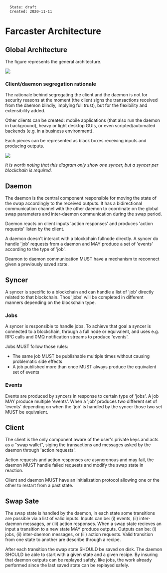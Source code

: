 <pre>
  State: draft
  Created: 2020-11-11
</pre>

=Farcaster Architecture=

==Global Architecture==

The figure represents the general architecture.

<img src="images/arch.png">

===Client/daemon segregation rationale===

The rationale behind segregating the client and the daemon is not for security
reasons at the moment (the client signs the transactions received from the
daemon blindly, implying full trust), but for the flexibility and extensibility
added.

Other clients can be created: mobile applications (that also run the daemon in
background), heavy or light desktop GUIs, or even scripted/automated backends
(e.g. in a business environment).

Each pieces can be represented as black boxes receiving inputs and producing
outputs.

<img src="images/global-arch.jpg">

''It is worth noting that this diagram only show one syncer, but a syncer per
blockchain is required.''

==Daemon==

The daemon is the central component responsible for moving the state of the swap
accordingly to the received outputs. It has a bidirectional communication
channel with the other daemon to coordinate on the global swap parameters and
inter-daemon communication during the swap period.

Daemon reacts on client inputs 'action responses' and produces 'action requests'
listen by the client.

A daemon doesn't interact with a blockchain fullnode directly. A syncer do
handle 'job' requests from a daemon and MAY produce a set of 'events' according
to the type of 'job'.

Deamon to daemon communication MUST have a mechanism to reconnect given a
previously saved state.

==Syncer==

A syncer is specific to a blockchain and can handle a list of 'job' directly
related to that blockchain. Thos 'jobs' will be completed in different manners
depending on the blockchain type.

===Jobs===

A syncer is responsible to handle jobs. To achieve that goal a syncer is
connected to a blockchain, through a full node or equivalent, and uses e.g. RPC
calls and 0MQ notification streams to produce 'events'.

Jobs MUST follow those rules:

* The same job MUST be publishable multiple times without causing problematic side effects
* A job published more than once MUST always produce the equivalent set of events

===Events===

Events are produced by syncers in response to certain type of 'jobs'. A job MAY
produce multiple 'events'. When a 'job' produces two different set of 'events'
depending on when the 'job' is handled by the syncer those two set MUST be
equivalent.

==Client==

The client is the only component aware of the user's private keys and acts as a
"swap wallet", siging the transactions and messages asked by the daemon through
'action requests'.

Action requests and action responses are asyncronous and may fail, the daemon
MUST handle failed requests and modify the swap state in reaction.

Client and daemon MUST have an initialization protocol allowing one or the other
to restart from a past state.

==Swap Sate==

The swap state is handled by the daemon, in each state some transitions are
possible via a list of valid inputs. Inputs can be: (i) events, (ii)
inter-daemon messages, or (iii) action responses. When a swap state recieves an
input a transition to a new state MAY produce outputs. Outputs can be: (i) jobs,
(ii) inter-daemon messages, or (iii) action requests. Valid transition from one
state to another are describe through a recipe.

After each transition the swap state SHOULD be saved on disk. The daemon SHOULD
be able to start with a given state and a given recipe. By insuring that daemon
outputs can be replayed safely, like jobs, the work already performed since the
last saved state can be replayed safely.

